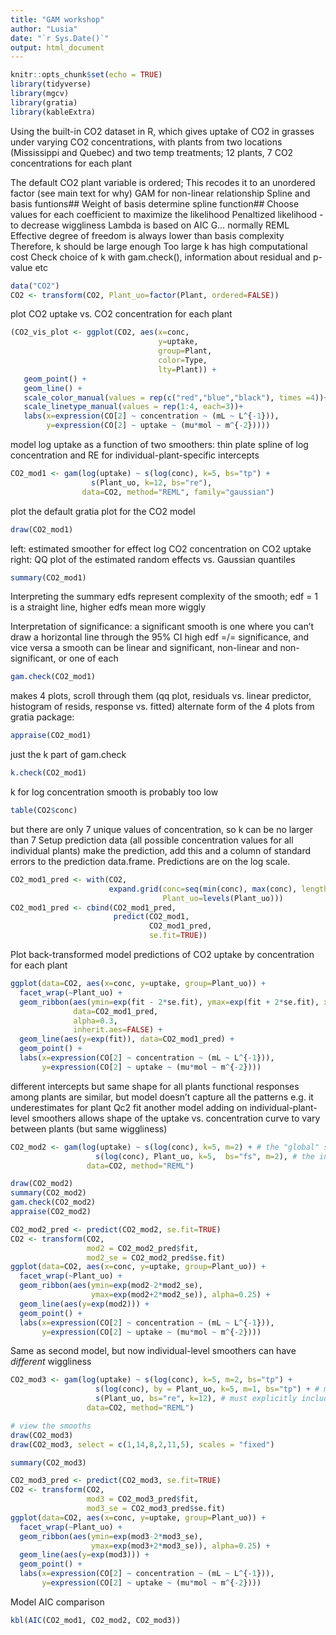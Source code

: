 ```yaml
---
title: "GAM workshop"
author: "Lusia"
date: "`r Sys.Date()`"
output: html_document
---
```


```r
knitr::opts_chunk$set(echo = TRUE)
library(tidyverse)
library(mgcv) 
library(gratia)
library(kableExtra)
```
Using the built-in CO2 dataset in R, which gives uptake of CO2 in grasses under 
varying CO2 concentrations, with plants from two locations (Mississippi and Quebec)
and two temp treatments; 12 plants, 7 CO2 concentrations for each plant

The default CO2 plant variable is ordered;
This recodes it to an unordered factor (see main text for why)
GAM for non-linear relationship
Spline and basis funtions##
Weight of basis determine spline function##
Choose values for each coefficient to maximize the likelihood
Penaltized likelihood -\lambda to decrease wiggliness
Lambda is based on AIC G... normally REML
Effective degree of freedom is always lower than basis complexity
Therefore, k should be large enough Too large k has high computational cost
Check choice of k with gam.check(), information about residual and p-value etc

```r
data("CO2")
CO2 <- transform(CO2, Plant_uo=factor(Plant, ordered=FALSE))
```
plot CO2 uptake vs. CO2 concentration for each plant

```r
(CO2_vis_plot <- ggplot(CO2, aes(x=conc, 
                                 y=uptake, 
                                 group=Plant,
                                 color=Type, 
                                 lty=Plant)) +
   geom_point() +
   geom_line() +
   scale_color_manual(values = rep(c("red","blue","black"), times =4))+
   scale_linetype_manual(values = rep(1:4, each=3))+
   labs(x=expression(CO[2] ~ concentration ~ (mL ~ L^{-1})), 
        y=expression(CO[2] ~ uptake ~ (mu*mol ~ m^{-2}))))
```
model log uptake as a function of two smoothers: 
thin plate spline of log concentration and RE for individual-plant-specific intercepts
```r
CO2_mod1 <- gam(log(uptake) ~ s(log(conc), k=5, bs="tp") +
                  s(Plant_uo, k=12, bs="re"),
                data=CO2, method="REML", family="gaussian")
```
plot the default gratia plot for the CO2 model
```r
draw(CO2_mod1)
```
left: estimated smoother for effect log CO2 concentration on CO2 uptake
right: QQ plot of the estimated random effects vs. Gaussian quantiles
```r
summary(CO2_mod1)
```
Interpreting the summary
edfs represent complexity of the smooth; edf = 1 is a straight line, higher edfs mean more wiggly

Interpretation of significance: a significant smooth is one where you can't 
draw a horizontal line through the 95% CI
high edf =/= significance, and vice versa
a smooth can be linear and significant, non-linear and non-significant, or one of each
```r
gam.check(CO2_mod1)
```
makes 4 plots, scroll through them (qq plot, residuals vs. linear predictor, histogram of resids, response vs. fitted)
alternate form of the 4 plots from gratia package:
```r
appraise(CO2_mod1)
```
just the k part of gam.check
```r
k.check(CO2_mod1)
```
k for log concentration smooth is probably too low
```r
table(CO2$conc)
```
but there are only 7 unique values of concentration, so k can be no larger than 7
Setup prediction data (all possible concentration values for all individual plants)
make the prediction, add this and a column of standard errors to the prediction
data.frame. Predictions are on the log scale.
```r
CO2_mod1_pred <- with(CO2,
                      expand.grid(conc=seq(min(conc), max(conc), length=100),
                                  Plant_uo=levels(Plant_uo)))
CO2_mod1_pred <- cbind(CO2_mod1_pred,
                       predict(CO2_mod1, 
                               CO2_mod1_pred, 
                               se.fit=TRUE))
```
Plot back-transformed model predictions of CO2 uptake by concentration for each plant
```r
ggplot(data=CO2, aes(x=conc, y=uptake, group=Plant_uo)) +
  facet_wrap(~Plant_uo) +
  geom_ribbon(aes(ymin=exp(fit - 2*se.fit), ymax=exp(fit + 2*se.fit), x=conc),
              data=CO2_mod1_pred, 
              alpha=0.3, 
              inherit.aes=FALSE) +
  geom_line(aes(y=exp(fit)), data=CO2_mod1_pred) +
  geom_point() +
  labs(x=expression(CO[2] ~ concentration ~ (mL ~ L^{-1})),
       y=expression(CO[2] ~ uptake ~ (mu*mol ~ m^{-2})))
```
different intercepts but same shape for all plants
functional responses among plants are similar, but model doesn't capture all the patterns
e.g. it underestimates for plant Qc2
fit another model adding on individual-plant-level smoothers
allows shape of the uptake vs. concentration curve to vary between plants (but same wiggliness)
```r
CO2_mod2 <- gam(log(uptake) ~ s(log(conc), k=5, m=2) + # the "global" smooth for uptake vs. conc
                   s(log(conc), Plant_uo, k=5,  bs="fs", m=2), # the individual-level smooths
                 data=CO2, method="REML")
```
```r
draw(CO2_mod2)
summary(CO2_mod2)
gam.check(CO2_mod2)
appraise(CO2_mod2)
```
```r
CO2_mod2_pred <- predict(CO2_mod2, se.fit=TRUE)
CO2 <- transform(CO2, 
                 mod2 = CO2_mod2_pred$fit, 
                 mod2_se = CO2_mod2_pred$se.fit)
ggplot(data=CO2, aes(x=conc, y=uptake, group=Plant_uo)) +
  facet_wrap(~Plant_uo) +
  geom_ribbon(aes(ymin=exp(mod2-2*mod2_se),
                  ymax=exp(mod2+2*mod2_se)), alpha=0.25) +
  geom_line(aes(y=exp(mod2))) +
  geom_point() +
  labs(x=expression(CO[2] ~ concentration ~ (mL ~ L^{-1})),
       y=expression(CO[2] ~ uptake ~ (mu*mol ~ m^{-2})))
```
Same as second model, but now individual-level smoothers can have *different* wiggliness
```r
CO2_mod3 <- gam(log(uptake) ~ s(log(conc), k=5, m=2, bs="tp") +
                   s(log(conc), by = Plant_uo, k=5, m=1, bs="tp") + # m = 1, so penalize squared first derivative
                   s(Plant_uo, bs="re", k=12), # must explicitly include random intercept
                 data=CO2, method="REML")

# view the smooths
draw(CO2_mod3)
draw(CO2_mod3, select = c(1,14,8,2,11,5), scales = "fixed")
```
```r
summary(CO2_mod3)
```
```r
CO2_mod3_pred <- predict(CO2_mod3, se.fit=TRUE)
CO2 <- transform(CO2, 
                 mod3 = CO2_mod3_pred$fit, 
                 mod3_se = CO2_mod3_pred$se.fit)
ggplot(data=CO2, aes(x=conc, y=uptake, group=Plant_uo)) +
  facet_wrap(~Plant_uo) +
  geom_ribbon(aes(ymin=exp(mod3-2*mod3_se),
                  ymax=exp(mod3+2*mod3_se)), alpha=0.25) +
  geom_line(aes(y=exp(mod3))) +
  geom_point() +
  labs(x=expression(CO[2] ~ concentration ~ (mL ~ L^{-1})),
       y=expression(CO[2] ~ uptake ~ (mu*mol ~ m^{-2})))
```
Model AIC comparison
```r
kbl(AIC(CO2_mod1, CO2_mod2, CO2_mod3))
```
